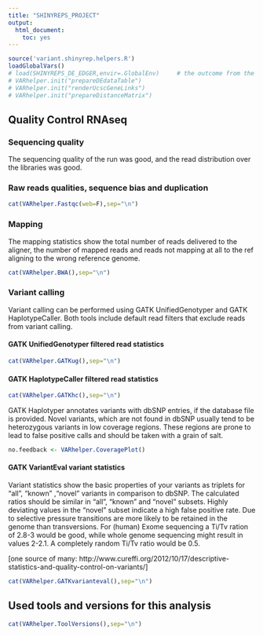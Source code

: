 ```yaml
---
title: "SHINYREPS_PROJECT"
output:
  html_document:
    toc: yes
---
```


```r
source('variant.shinyrep.helpers.R')
loadGlobalVars()
# load(SHINYREPS_DE_EDGER,envir=.GlobalEnv)		# the outcome from the DE analysis
# VARhelper.init("prepareDEdataTable")
# VARhelper.init("renderUcscGeneLinks")
# VARhelper.init("prepareDistanceMatrix")
``` 

## Quality Control RNAseq ##

### Sequencing quality ###
The sequencing quality of the run was good, and the read distribution over the libraries was good.

### Raw reads qualities, sequence bias and duplication
```r
cat(VARhelper.Fastqc(web=F),sep="\n")
```

### Mapping
The mapping statistics show the total number of reads delivered to the aligner, the number of mapped reads and reads not mapping at all to the ref aligning to the wrong reference genome.

```r
cat(VARhelper.BWA(),sep="\n")
```

### Variant calling
Variant calling can be performed using GATK UnifiedGenotyper and GATK HaplotypeCaller.
Both tools include default read filters that exclude reads from variant calling.

#### GATK UnifiedGenotyper filtered read statistics
```r
cat(VARhelper.GATKug(),sep="\n")
```

#### GATK HaplotypeCaller filtered read statistics

```r
cat(VARhelper.GATKhc(),sep="\n")
```

GATK Haplotyper annotates variants with dbSNP entries, if the database file is provided. Novel variants, which are not found in dbSNP usually tend to be heterozygous variants in low coverage regions.
These regions are prone to lead to false positive calls and should be taken with a grain of salt.

```r
no.feedback <- VARhelper.CoveragePlot()
```



#### GATK VariantEval variant statistics
Variant statistics show the basic properties of your variants as triplets for "all", "known" ,"novel" variants in comparison to dbSNP.
The calculated ratios should be similar in "all", "known" and "novel" subsets. Highly deviating values in the "novel" subset indicate a high false positive rate.
Due to selective pressure transitions are more likely to be retained in the genome than transversions.
For (human) Exome sequencing a Ti/Tv ration of 2.8-3 would be good, while whole genome sequencing might result in values 2-2.1. A completely random Ti/Tv ratio would be 0.5.

[one source of many: http://www.cureffi.org/2012/10/17/descriptive-statistics-and-quality-control-on-variants/]

```r
cat(VARhelper.GATKvarianteval(),sep="\n")
```

## Used tools and versions for this analysis

```r
cat(VARhelper.ToolVersions(),sep="\n")
``` 

